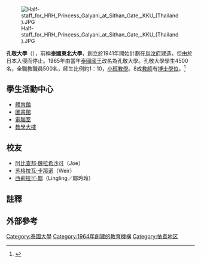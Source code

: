 {{Infobox University
|name = Khon Kaen University
|native_name = มหาวิทยาลัยขอนแก่น
|image_name = 
|image_size = 170px
|motto =
|established = 1966年
|type = [[公立大學|公立大學]]
|president = Assoc. Prof. Dr. Kittichai Triratanasirichai
|staff = 2,075 (2007)<ref>{{cite web |url=http://www.mua.go.th/infodata/50/teacher50.xls |title=存档副本 |accessdate=2008-07-20 |deadurl=yes |archiveurl=https://web.archive.org/web/20100524191317/http://www.mua.go.th/infodata/50/teacher50.xls |archivedate=2010-05-24 }} {{th icon}}</ref>
|city = [[孔敬府|孔敬府]]
|country = [[泰國|泰國]]
|coor = {{Coord|16.470329|N|102.815927|E|type:edu_region:TH-40|display=inline,title}}
|students = 34,382 (2007)<ref>{{cite web |url=http://www.mua.go.th/infodata/50/all_2550.xls |title=存档副本 |accessdate=2008-07-10 |deadurl=yes |archiveurl=https://web.archive.org/web/20110720192808/http://www.mua.go.th/infodata/50/all_2550.xls |archivedate=2011-07-20 }} {{th icon}}</ref>
|free_label = Symbolic tree
|free = [[Cassia_bakeriana|Cassia bakeriana]]
|colours = {{color box|#A73B24}}
|affiliations = [[東南亞高等教育協會|ASAIHL]]
|website = {{URL|http://www.kku.ac.th}}
|footnotes =
}}
[[File:Half-staff_for_HRH_Princess_Galyani_at_Sithan_Gate,_KKU_(Thailand).JPG|thumb]]

'''孔敬大學'''（{{lang-th|มหาวิทยาลัยขอนแก่น}}），前稱'''泰國東北大學'''，創立於1941年開始計劃在[[烏汶府|烏汶府]]建造，但由於日本入侵而停止。1965年由當年[[泰國國王|泰國國王]]改名為孔敬大學。孔敬大學學生4500名，全職教職員500名，師生比例約1：10，[[小班教學|小班教學]]。8成[[教師|教師]]有[[博士學位|博士學位]]。<ref>{{Cite web |url=http://www.kku.ac.th/ |title=孔敬大學 |access-date=2010-05-24 |archive-date=2021-03-01 |archive-url=https://web.archive.org/web/20210301072157/https://www.kku.ac.th/ |dead-url=no }}</ref>

== 學生活動中心 ==
* [[體育館|體育館]]
* [[圖書館|圖書館]]
* [[電腦室|電腦室]]
* [[課室|教學大樓]]

== 校友 ==
* [[阿比查邦·魏拉希沙可|阿比查邦·魏拉希沙可]]（Joe）
* [[苏格拉瓦·卡那诺|苏格拉瓦·卡那诺]]（Weir）
* [[西莉拉可·鄺|西莉拉可·鄺]]（Lingling／鄺玲玲）

==註釋==
{{reflist}}

== 外部參考 ==
{{commonscat|Khon Kaen University}}

{{GMSARN}}

{{Authority control}}
[[Category:泰國大學|Category:泰國大學]]
[[Category:1964年創建的教育機構|Category:1964年創建的教育機構]]
[[Category:依善地区|Category:依善地区]]